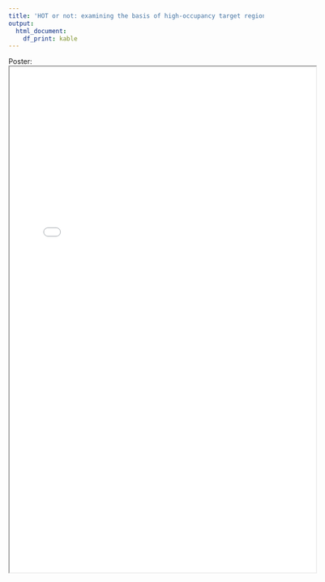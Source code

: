 ```yaml
---
title: 'HOT or not: examining the basis of high-occupancy target regions'
output:
  html_document:
    df_print: kable
---
```


Poster:
<iframe id = "alterationpdf" src="image/Poster_HOTregions_for_CRGBIMSBjointPhDretreat.pdf" style="width:120%; height:1000px;overflow:auto;"></iframe>

